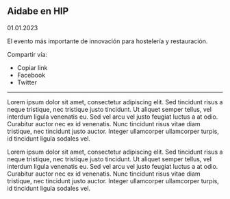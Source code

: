 
<h2 className="event-post-title">Aidabe en HIP</h2>
<div className="credits">
    <p className="post-date">01.01.2023</p>
</div>

<BlogImg src="/event-1.jpg" alt="" />
<p className="post-epigraph">El evento más importante de innovación para hostelería y restauración.</p>
<div className="share-list-cont">
    <p>Compartir vía:</p>
    <ul className="share-list">
        <li>Copiar link</li>
        <li>Facebook</li>
        <li>Twitter</li>
    </ul>
</div>

<hr />

<div className="content-wrapper">
    <p>
        Lorem ipsum dolor sit amet, consectetur adipiscing elit. Sed tincidunt risus a neque tristique, nec tristique justo tincidunt. Ut aliquet semper tellus, vel interdum ligula venenatis eu. Sed vel arcu vel justo feugiat luctus a at odio. Curabitur auctor nec ex id venenatis. Nunc tincidunt risus vitae diam tristique, nec tincidunt justo auctor. Integer ullamcorper ullamcorper turpis, id tincidunt ligula sodales vel.    
    </p>
    <p>
        Lorem ipsum dolor sit amet, consectetur adipiscing elit. Sed tincidunt risus a neque tristique, nec tristique justo tincidunt. Ut aliquet semper tellus, vel interdum ligula venenatis eu. Sed vel arcu vel justo feugiat luctus a at odio. Curabitur auctor nec ex id venenatis. Nunc tincidunt risus vitae diam tristique, nec tincidunt justo auctor. Integer ullamcorper ullamcorper turpis, id tincidunt ligula sodales vel.    
    </p>
</div>


